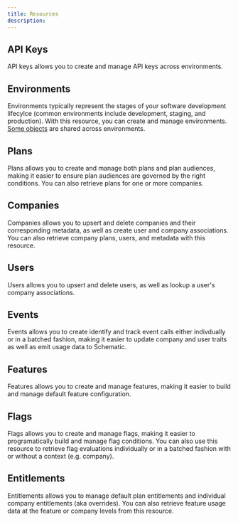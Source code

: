 ```yaml
---
title: Resources
description: 
---
```


## API Keys

API keys allows you to create and manage API keys across environments.

## Environments

Environments typically represent the stages of your software development lifecylce (common environments include development, staging, and production). With this resource, you can create and manage environments. [Some objects](../developer_resources/environments) are shared across environments.

## Plans

Plans allows you to create and manage both plans and plan audiences, making it easier to ensure plan audiences are governed by the right conditions. You can also retrieve plans for one or more companies.

## Companies

Companies allows you to upsert and delete companies and their corresponding metadata, as well as create user and company associations. You can also retrieve company plans, users, and metadata with this resource.

## Users

Users allows you to upsert and delete users, as well as lookup a user's company associations.

## Events

Events allows you to create identify and track event calls either indivdually or in a batched fashion, making it easier to update company and user traits as well as emit usage data to Schematic.

## Features

Features allows you to create and manage features, making it easier to build and manage default feature configuration.

## Flags

Flags allows you to create and manage flags, making it easier to programatically build and manage flag conditions. You can also use this resource to retrieve flag evaluations individually or in a batched fashion with or without a context (e.g. company).

## Entitlements

Entitlements allows you to manage default plan entitlements and individual company entitlements (aka overrides). You can also retrieve feature usage data at the feature or company levels from this resource.